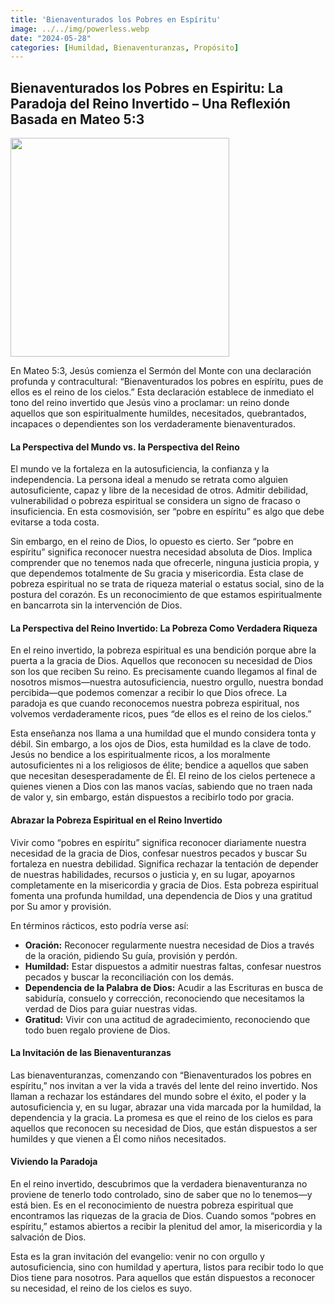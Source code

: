 ```yaml
---
title: 'Bienaventurados los Pobres en Espíritu'
image: ../../img/powerless.webp
date: "2024-05-28"
categories: [Humildad, Bienaventuranzas, Propósito]
---
```


## Bienaventurados los Pobres en Espiritu: La Paradoja del Reino Invertido – Una Reflexión Basada en Mateo 5:3

![](../../img/powerless.webp){fig-align="center" width="350"}

En Mateo 5:3, Jesús comienza el Sermón del Monte con una declaración profunda y contracultural: “Bienaventurados los pobres en espíritu, pues de ellos es el reino de los cielos.” Esta declaración establece de inmediato el tono del reino invertido que Jesús vino a proclamar: un reino donde aquellos que son espiritualmente humildes, necesitados, quebrantados, incapaces o dependientes son los verdaderamente bienaventurados.

#### La Perspectiva del Mundo vs. la Perspectiva del Reino

El mundo ve la fortaleza en la autosuficiencia, la confianza y la independencia. La persona ideal a menudo se retrata como alguien autosuficiente, capaz y libre de la necesidad de otros. Admitir debilidad, vulnerabilidad o pobreza espiritual se considera un signo de fracaso o insuficiencia. En esta cosmovisión, ser “pobre en espíritu” es algo que debe evitarse a toda costa.

Sin embargo, en el reino de Dios, lo opuesto es cierto. Ser “pobre en espíritu” significa reconocer nuestra necesidad absoluta de Dios. Implica comprender que no tenemos nada que ofrecerle, ninguna justicia propia, y que dependemos totalmente de Su gracia y misericordia. Esta clase de pobreza espiritual no se trata de riqueza material o estatus social, sino de la postura del corazón. Es un reconocimiento de que estamos espiritualmente en bancarrota sin la intervención de Dios.

#### La Perspectiva del Reino Invertido: La Pobreza Como Verdadera Riqueza

En el reino invertido, la pobreza espiritual es una bendición porque abre la puerta a la gracia de Dios. Aquellos que reconocen su necesidad de Dios son los que reciben Su reino. Es precisamente cuando llegamos al final de nosotros mismos—nuestra autosuficiencia, nuestro orgullo, nuestra bondad percibida—que podemos comenzar a recibir lo que Dios ofrece. La paradoja es que cuando reconocemos nuestra pobreza espiritual, nos volvemos verdaderamente ricos, pues “de ellos es el reino de los cielos.”

Esta enseñanza nos llama a una humildad que el mundo considera tonta y débil. Sin embargo, a los ojos de Dios, esta humildad es la clave de todo. Jesús no bendice a los espiritualmente ricos, a los moralmente autosuficientes ni a los religiosos de élite; bendice a aquellos que saben que necesitan desesperadamente de Él. El reino de los cielos pertenece a quienes vienen a Dios con las manos vacías, sabiendo que no traen nada de valor y, sin embargo, están dispuestos a recibirlo todo por gracia.

#### Abrazar la Pobreza Espiritual en el Reino Invertido

Vivir como “pobres en espíritu” significa reconocer diariamente nuestra necesidad de la gracia de Dios, confesar nuestros pecados y buscar Su fortaleza en nuestra debilidad. Significa rechazar la tentación de depender de nuestras habilidades, recursos o justicia y, en su lugar, apoyarnos completamente en la misericordia y gracia de Dios. Esta pobreza espiritual fomenta una profunda humildad, una dependencia de Dios y una gratitud por Su amor y provisión.

En términos rácticos, esto podría verse así:

-   **Oración:** Reconocer regularmente nuestra necesidad de Dios a través de la oración, pidiendo Su guía, provisión y perdón.
-   **Humildad:** Estar dispuestos a admitir nuestras faltas, confesar nuestros pecados y buscar la reconciliación con los demás.
-   **Dependencia de la Palabra de Dios:** Acudir a las Escrituras en busca de sabiduría, consuelo y corrección, reconociendo que necesitamos la verdad de Dios para guiar nuestras vidas.
-   **Gratitud:** Vivir con una actitud de agradecimiento, reconociendo que todo buen regalo proviene de Dios.

#### La Invitación de las Bienaventuranzas

Las bienaventuranzas, comenzando con “Bienaventurados los pobres en espíritu,” nos invitan a ver la vida a través del lente del reino invertido. Nos llaman a rechazar los estándares del mundo sobre el éxito, el poder y la autosuficiencia y, en su lugar, abrazar una vida marcada por la humildad, la dependencia y la gracia. La promesa es que el reino de los cielos es para aquellos que reconocen su necesidad de Dios, que están dispuestos a ser humildes y que vienen a Él como niños necesitados.

#### Viviendo la Paradoja

En el reino invertido, descubrimos que la verdadera bienaventuranza no proviene de tenerlo todo controlado, sino de saber que no lo tenemos—y está bien. Es en el reconocimiento de nuestra pobreza espiritual que encontramos las riquezas de la gracia de Dios. Cuando somos “pobres en espíritu,” estamos abiertos a recibir la plenitud del amor, la misericordia y la salvación de Dios.

Esta es la gran invitación del evangelio: venir no con orgullo y autosuficiencia, sino con humildad y apertura, listos para recibir todo lo que Dios tiene para nosotros. Para aquellos que están dispuestos a reconocer su necesidad, el reino de los cielos es suyo.
